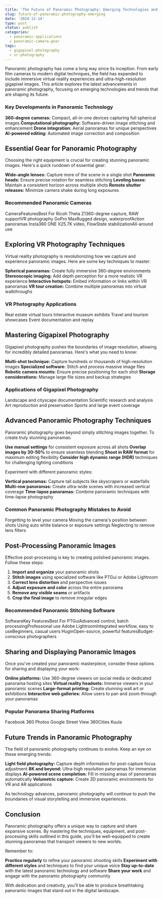 ```yaml
---
title: 'The Future of Panoramic Photography: Emerging Technologies and Trends'
slug: future-of-panoramic-photography-emerging
date: '2024-12-14'
type: post
status: publish
categories:
  - panoramic-applications
  - panoramic-camera-gear
tags:
  - gigapixel-photography
  - vr-photography
---
```


Panoramic photography has come a long way since its inception. From early film cameras to modern digital techniques, the field has expanded to include immersive virtual reality experiences and ultra-high-resolution gigapixel images. This article explores the latest advancements in panoramic photography, focusing on emerging technologies and trends that are shaping its future.

### Key Developments in Panoramic Technology

**360-degree cameras:** Compact, all-in-one devices capturing full spherical images
**Computational photography:** Software-driven image stitching and enhancement
**Drone integration:** Aerial panoramas for unique perspectives
**AI-powered editing:** Automated image correction and composition

## Essential Gear for Panoramic Photography

Choosing the right equipment is crucial for creating stunning panoramic images. Here's a quick rundown of essential gear:

**Wide-angle lenses:** Capture more of the scene in a single shot
**Panoramic heads:** Ensure precise rotation for seamless stitching
**Leveling bases:** Maintain a consistent horizon across multiple shots
**Remote shutter releases:** Minimize camera shake during long exposures

### Recommended Panoramic Cameras

CameraFeaturesBest For
Ricoh Theta Z1360-degree capture, RAW supportVR photography
GoPro MaxRugged design, waterproofAction panoramas
Insta360 ONE X25.7K video, FlowState stabilizationAll-around use

## Exploring VR Photography Techniques

Virtual reality photography is revolutionizing how we capture and experience panoramic images. Here are some key techniques to master:

**Spherical panoramas:** Create fully immersive 360-degree environments
**Stereoscopic imaging:** Add depth perception for a more realistic VR experience
**Interactive hotspots:** Embed information or links within VR panoramas
**VR tour creation:** Combine multiple panoramas into virtual walkthroughs

### VR Photography Applications

Real estate virtual tours
Interactive museum exhibits
Travel and tourism showcases
Event documentation and replay

## Mastering Gigapixel Photography

Gigapixel photography pushes the boundaries of image resolution, allowing for incredibly detailed panoramas. Here's what you need to know:

**Multi-shot technique:** Capture hundreds or thousands of high-resolution images
**Specialized software:** Stitch and process massive image files
**Robotic camera mounts:** Ensure precise positioning for each shot
**Storage considerations:** Manage large file sizes and backup strategies

### Applications of Gigapixel Photography

Landscape and cityscape documentation
Scientific research and analysis
Art reproduction and preservation
Sports and large event coverage

## Advanced Panoramic Photography Techniques

Panoramic photography goes beyond simply stitching images together. To create truly stunning panoramas:

**Use manual settings** for consistent exposure across all shots
**Overlap images by 30-50%** to ensure seamless blending
**Shoot in RAW format** for maximum editing flexibility
**Consider high dynamic range (HDR)** techniques for challenging lighting conditions

Experiment with different panoramic styles:

**Vertical panoramas:** Capture tall subjects like skyscrapers or waterfalls
**Multi-row panoramas:** Create ultra-wide scenes with increased vertical coverage
**Time-lapse panoramas:** Combine panoramic techniques with time-lapse photography

### Common Panoramic Photography Mistakes to Avoid

Forgetting to level your camera
Moving the camera's position between shots
Using auto white balance or exposure settings
Neglecting to remove lens filters

## Post-Processing Panoramic Images

Effective post-processing is key to creating polished panoramic images. Follow these steps:

1. **Import and organize** your panoramic shots
2. **Stitch images** using specialized software like PTGui or Adobe Lightroom
3. **Correct lens distortion** and perspective issues
4. **Adjust exposure and color** across the entire panorama
5. **Remove any visible seams** or artifacts
6. **Crop the final image** to remove irregular edges

### Recommended Panoramic Stitching Software

SoftwareKey FeaturesBest For
PTGuiAdvanced control, batch processingProfessional use
Adobe LightroomIntegrated workflow, easy to useBeginners, casual users
HuginOpen-source, powerful featuresBudget-conscious photographers

## Sharing and Displaying Panoramic Images

Once you've created your panoramic masterpiece, consider these options for sharing and displaying your work:

**Online platforms:** Use 360-degree viewers on social media or dedicated panorama hosting sites
**Virtual reality headsets:** Immerse viewers in your panoramic scenes
**Large-format printing:** Create stunning wall art or exhibitions
**Interactive web galleries:** Allow users to pan and zoom through your panoramas

### Popular Panorama Sharing Platforms

Facebook 360 Photos
Google Street View
360Cities
Kuula

## Future Trends in Panoramic Photography

The field of panoramic photography continues to evolve. Keep an eye on these emerging trends:

**Light field photography:** Capture depth information for post-capture focus adjustment
**8K and beyond:** Ultra-high resolution panoramas for immersive displays
**AI-powered scene completion:** Fill in missing areas of panoramas automatically
**Volumetric capture:** Create 3D panoramic environments for VR and AR applications

As technology advances, panoramic photography will continue to push the boundaries of visual storytelling and immersive experiences.

## Conclusion

Panoramic photography offers a unique way to capture and share expansive scenes. By mastering the techniques, equipment, and post-processing skills outlined in this guide, you'll be well-equipped to create stunning panoramas that transport viewers to new worlds.

Remember to:

**Practice regularly** to refine your panoramic shooting skills
**Experiment with different styles** and techniques to find your unique voice
**Stay up-to-date** with the latest panoramic technology and software
**Share your work** and engage with the panoramic photography community

With dedication and creativity, you'll be able to produce breathtaking panoramic images that stand out in the digital landscape.
